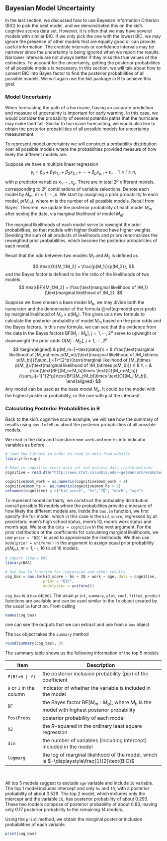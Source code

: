 ## Bayesian Model Uncertainty

In the last section, we discussed how to use Bayesian Information Criterion (BIC) to pick the best model, and we demonstrated this on the kid's cognitive scores data set. However, it is often that we may have several models with similar BIC. If we only pick the one with the lowest BIC, we may ignore the presence of other models that are equally good or can provide useful information. The credible intervals or confidence intervals may be narrower since the uncertainty is being ignored when we report the results. Narrower intervals are not always better if they miss the true values of the estimates. To account for the uncertainty, getting the posterior probabilities of all possible models is necessary. In this section, we will talk about how to convert BIC into Bayes factor to find the posterior probabilities of all possible models. We will again use the `BAS` package in R to achieve this goal.

### Model Uncertainty

When forecasting the path of a hurricane, having an accurate prediction and measure of uncertainty is important for early warning. In this case, we would consider the probability of several potential paths that the hurricane may make land fall. Similar to hurricane forecasting, we would also like to obtain the posterior probabilities of all possible models for uncertainty measurement. 

To represent model uncertainty we will construct a probability distribution over all possible models where the probabilities provided measure of how likely the different models are. 

Suppose we have a multiple linear regression
$$ y_i = \beta_0+\beta_1x_{1,i}+\beta_2x_{2,i}+\cdots+\beta_px_{p,i}+\epsilon_i, \quad 1\leq i \leq n,$$
with $p$ predictor variables $x_1,\cdots, x_p$. There are in total $2^p$ different models, corresponding to $2^p$ combinations of variable selections. Denote each model by $M_m,\ m=1,\cdots,p$. We start by assigning a prior probability to each model, $p(M_m)$, where $m$ is the number of all possible models. Recall from Bayes' Theorem, we update the posterior probability of each model $M_m$ after seeing the date, via marginal likelihood of model $M_m$:

\begin{equation} 
p(M_m~|~\text{data}) = \frac{\text{marginal likelihood of }M_m\times p(M_m)}{\sum_{j=1}^{2^p}\text{marginal likelihood of }M_j\times p(M_j)}. 
(\#eq:model-post-prob) 
\end{equation}
The marginal likelihoods of each model serve to reweight the prior probabilities, so that models with higher likelihood have higher weights. Deviding the sum of all products of likelihoods and priors renormalizes the reweighted prior probabilities, which become the posterior probabilities of each model.

Recall that the odd between two models $M_1$ and $M_2$ is defined as

$$
\text{O}[M_1:M_2] =  \frac{p(M_1)}{p(M_2)},
$$
and the Bayes factor is defined to be the ratio of the likelihoods of two models
$$ \text{BF}[M_1:M_2] = \frac{\text{marginal likelihood of }M_1}{\text{marginal likelihood of }M_2}. $$

Suppose we have chosen a base model $M_b$, we may divide both the numerator and the denominator of the formula \@ref(eq:model-post-prob) by $\text{marginal likelihood of }M_b\times p(M_b)$. This gives us a new formula to calculate the posterior probability of model $M_m$ based on the prior odds and the Bayes factors. In this new formula, we can see that the evidence from the data in the Bayes factors $\text{BF}[M_j:M_b],\ j=1,\cdots, 2^p$ serve to upweight or downweight the prior odds $\text{O}[M_j:M_b],\ j=1,\cdots,2^p$.
$$
\begin{aligned}
& p(M_m~|~\text{data})\\
 = & \frac{\text{marginal likelihood of }M_m\times p(M_m)/(\text{marginal likelihood of }M_b\times p(M_b))}{\sum_{j=1}^{2^p}(\text{marginal likelihood of }M_j\times p(M_j))/(\text{marginal likelihood of }M_b\times p(M_b))} \\
 & \\
= & \frac{\text{BF}[M_m:M_b]\times \text{O}[M_m:M_b]}{\sum_{j=1}^{2^p}\text{BF}[M_j:M_b]\times \text{O}[M_j:M_b]}.
\end{aligned}
$$
Any model can be used as the base model $M_b$. It could be the model with the highest posterior probability, or the one with just the intercept. 

### Calculating Posterior Probabilities in R

Back to the kid's cognitive score example, we will see how the summary of results using `bas.lm` tell us about the posterior probabilities of all possible models.

We read in the data and transform `mom_work` and `mom_hs` into indicator variables as before.
```r
# Load the library in order to read in data from website
library(foreign)    

# Read in cognitive score data set and process data tranformations
cognitive = read.dta("http://www.stat.columbia.edu/~gelman/arm/examples/child.iq/kidiq.dta")

cognitive$mom_work = as.numeric(cognitive$mom_work > 1)
cognitive$mom_hs =  as.numeric(cognitive$mom_hs > 0)
colnames(cognitive) = c("kid_score", "hs","IQ", "work", "age")
```


To represent model certainty, we construct the probability distribution overall possible 16 models where the probabilities provide a measure of how likely the different models are. Inside the `bas.lm` function, we first specify the full model, which in this case is the `kid_score`, regressed by all predictors: mom's high school status, mom's IQ, mom's work status and mom's age. We take the `data = cognitive` in the next argument. For the prior distribution of the coefficients for calculating marginal likelihoods, we use `prior = "BIC"` is used to approximate the likelihoods. We then use `modelprior = uniform()` in the argument to assign equal prior probability $p(M_m),\ m=1,\cdots, 16$ to all 16 models.
```r
# import libary BAS
library(BAS)

# Use bas.lm function for regression and other results
cog_bas = bas.lm(kid_score ~ hs + IQ + work + age, data = cognitive,
                 prior = "BIC",
                 modelprior = uniform())
```

`cog_bas` is a `bas` object. The usual `print`, `summary`, `plot`, `coef`, `fitted`, `predict` functions are available and can be used similar to the `lm` object created by the usual `lm` function. From calling 
```r
names(cog_bas)
```
one can see the outputs that we can extract and use from a `bas` object.

The `bas` object takes the `summary` method
```r
round(summary(cog_bas), 3)
```

The summary table shows us the following information of the top 5 models

Item          | Description
--------------| -------------------------------------------------
`P(B!=0 | Y)` | the posterior inclusion probability (pip) of the coefficient
`0` or `1` in the column | indicator of whether the variable is included in the model
`BF`          | the Bayes factor $\text{BF}[M_m:M_b]$, where $M_b$ is the model with highest posterior probability
`PostProbs`   | posterior probability of each model
`R2`          | the $R$-squared in the ordinary least square regression
`dim`         | the number of variables (including intercept) included in the model
`logmarg`     | the log of marginal likelihood of the model, which is $-\displaystyle\frac{1}{2}\text{BIC}$

<br/>

All top 5 models suggest to exclude `age` variable and include `IQ` variable. The top 1 model includes intercept and only `hs` and `IQ`, with a posterior probability of about 0.529. The top 2 model, which includes only the intercept and the variable `IQ`, has posterior probability of about 0.293. These two models compose of posterior probability of about 0.83, leaving only 0.17 posterior probability to the remaining 14 models. 

Using the `print` method, we obtain the marginal posterior inclusion probabilities of each variable.

```r
print(cog_bas)
```



